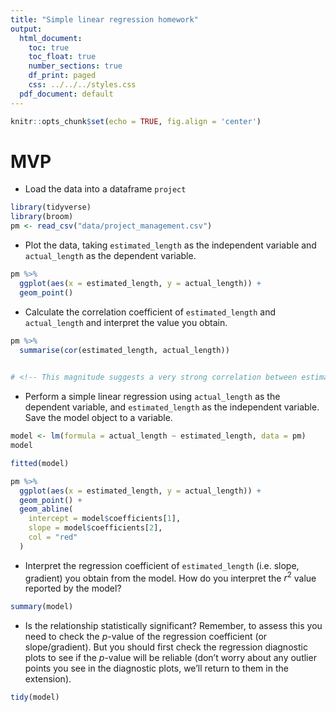 ```yaml
---
title: "Simple linear regression homework"
output:
  html_document:
    toc: true
    toc_float: true
    number_sections: true
    df_print: paged
    css: ../../../styles.css
  pdf_document: default
---
```


```r
knitr::opts_chunk$set(echo = TRUE, fig.align = 'center')
```

# MVP

* Load the data into a dataframe `project`

```r
library(tidyverse)
library(broom)
pm <- read_csv("data/project_management.csv")
```

* Plot the data, taking `estimated_length` as the independent variable and `actual_length` as the dependent variable. 
```r
pm %>% 
  ggplot(aes(x = estimated_length, y = actual_length)) +
  geom_point()
```

* Calculate the correlation coefficient of `estimated_length` and `actual_length` and interpret the value you obtain.

```r
pm %>%
  summarise(cor(estimated_length, actual_length))
  

# <!-- This magnitude suggests a very strong correlation between estimated length & actual length -->
```

* Perform a simple linear regression using `actual_length` as the dependent variable, and `estimated_length` as the independent variable. Save the model object to a variable. 

```r
model <- lm(formula = actual_length ~ estimated_length, data = pm)
model
```

```r
fitted(model)
```

```r
pm %>%
  ggplot(aes(x = estimated_length, y = actual_length)) +
  geom_point() +
  geom_abline(
    intercept = model$coefficients[1],
    slope = model$coefficients[2],
    col = "red"
  )
```

* Interpret the regression coefficient of `estimated_length` (i.e. slope, gradient) you obtain from the model. How do you interpret the $r^2$ value reported by the model?
```r
summary(model)
```

* Is the relationship statistically significant? Remember, to assess this you need to check the $p$-value of the regression coefficient (or slope/gradient). But you should first check the regression diagnostic plots to see if the $p$-value will be reliable (don't worry about any outlier points you see in the diagnostic plots, we'll return to them in the extension).

```r
tidy(model)
```
